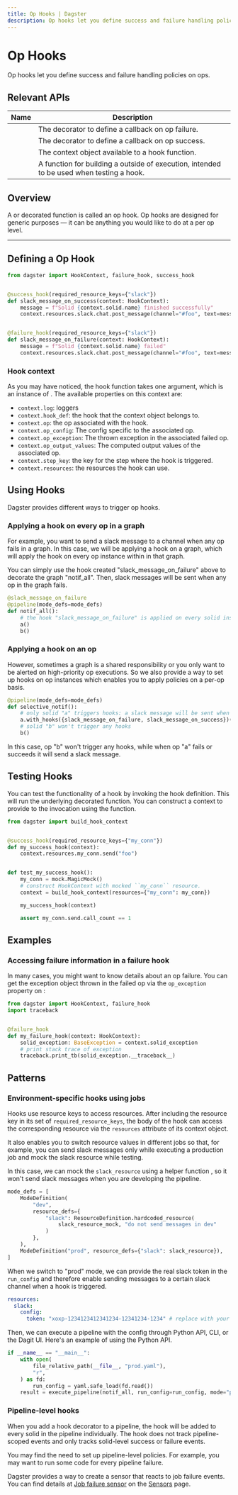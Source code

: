 ```yaml
---
title: Op Hooks | Dagster
description: Op hooks let you define success and failure handling policies on ops.
---
```


# Op Hooks

Op hooks let you define success and failure handling policies on ops.

## Relevant APIs

| Name                                                          | Description                                                                                                                |
| ------------------------------------------------------------- | -------------------------------------------------------------------------------------------------------------------------- |
| <PyObject module="dagster" object="failure_hook" decorator /> | The decorator to define a callback on op failure.                                                                          |
| <PyObject module="dagster" object="success_hook" decorator /> | The decorator to define a callback on op success.                                                                          |
| <PyObject module="dagster" object="HookContext"  />           | The context object available to a hook function.                                                                           |
| <PyObject module="dagster" object="build_hook_context" />     | A function for building a <PyObject object="HookContext" /> outside of execution, intended to be used when testing a hook. |

## Overview

A <PyObject module="dagster" object="success_hook" displayText="@success_hook" /> or <PyObject module="dagster" object="failure_hook" displayText="@failure_hook" /> decorated function is called an op hook. Op hooks are designed for generic purposes — it can be anything you would like to do at a per op level.

---

## Defining a Op Hook

```python file=/concepts/solids_pipelines/op_hooks.py startafter=start_repo_marker_0 endbefore=end_repo_marker_0
from dagster import HookContext, failure_hook, success_hook


@success_hook(required_resource_keys={"slack"})
def slack_message_on_success(context: HookContext):
    message = f"Solid {context.solid.name} finished successfully"
    context.resources.slack.chat.post_message(channel="#foo", text=message)


@failure_hook(required_resource_keys={"slack"})
def slack_message_on_failure(context: HookContext):
    message = f"Solid {context.solid.name} failed"
    context.resources.slack.chat.post_message(channel="#foo", text=message)
```

### Hook context

As you may have noticed, the hook function takes one argument, which is an instance of <PyObject module="dagster" object="HookContext" />. The available properties on this context are:

- `context.log`: loggers
- `context.hook_def`: the hook that the context object belongs to.
- `context.op`: the op associated with the hook.
- `context.op_config`: The config specific to the associated op.
- `context.op_exception`: The thrown exception in the associated failed op.
- `context.op_output_values`: The computed output values of the associated op.
- `context.step_key`: the key for the step where the hook is triggered.
- `context.resources`: the resources the hook can use.

## Using Hooks

Dagster provides different ways to trigger op hooks.

### Applying a hook on every op in a graph

For example, you want to send a slack message to a channel when any op fails in a graph. In this case, we will be applying a hook on a graph, which will apply the hook on every op instance within in that graph.

You can simply use the hook created "slack_message_on_failure" above to decorate the graph "notif_all". Then, slack messages will be sent when any op in the graph fails.

```python file=/concepts/solids_pipelines/op_hooks.py startafter=start_repo_marker_1 endbefore=end_repo_marker_1
@slack_message_on_failure
@pipeline(mode_defs=mode_defs)
def notif_all():
    # the hook "slack_message_on_failure" is applied on every solid instance within this pipeline
    a()
    b()
```

### Applying a hook on an op

However, sometimes a graph is a shared responsibility or you only want to be alerted on high-priority op executions. So we also provide a way to set up hooks on op instances which enables you to apply policies on a per-op basis.

```python file=/concepts/solids_pipelines/op_hooks.py startafter=start_repo_marker_2 endbefore=end_repo_marker_2
@pipeline(mode_defs=mode_defs)
def selective_notif():
    # only solid "a" triggers hooks: a slack message will be sent when it fails or succeeds
    a.with_hooks({slack_message_on_failure, slack_message_on_success})()
    # solid "b" won't trigger any hooks
    b()
```

In this case, op "b" won't trigger any hooks, while when op "a" fails or succeeds it will send a slack message.

## Testing Hooks

You can test the functionality of a hook by invoking the hook definition. This will run the underlying decorated function. You can construct a context to provide to the invocation using the <PyObject object="build_hook_context" /> function.

```python file=/concepts/solids_pipelines/op_hooks.py startafter=start_testing_hooks endbefore=end_testing_hooks
from dagster import build_hook_context


@success_hook(required_resource_keys={"my_conn"})
def my_success_hook(context):
    context.resources.my_conn.send("foo")


def test_my_success_hook():
    my_conn = mock.MagicMock()
    # construct HookContext with mocked ``my_conn`` resource.
    context = build_hook_context(resources={"my_conn": my_conn})

    my_success_hook(context)

    assert my_conn.send.call_count == 1
```

## Examples

### Accessing failure information in a failure hook

In many cases, you might want to know details about an op failure. You can get the exception object thrown in the failed op via the `op_exception` property on <PyObject module="dagster" object="HookContext" />:

```python file=/concepts/solids_pipelines/op_hooks_context.py startafter=start_failure_hook_op_exception endbefore=end_failure_hook_op_exception
from dagster import HookContext, failure_hook
import traceback


@failure_hook
def my_failure_hook(context: HookContext):
    solid_exception: BaseException = context.solid_exception
    # print stack trace of exception
    traceback.print_tb(solid_exception.__traceback__)
```

## Patterns

### <Check/> Environment-specific hooks using jobs

Hooks use resource keys to access resources. After including the resource key in its set of `required_resource_keys`, the body of the hook can access the corresponding resource via the `resources` attribute of its context object.

It also enables you to switch resource values in different jobs so that, for example, you can send slack messages only while executing a production job and mock the slack resource while testing.

In this case, we can mock the `slack_resource` using a helper function <PyObject module="dagster" object="ResourceDefinition" displayText="ResourceDefinition.hardcoded_resource()"/>, so it won't send slack messages when you are developing the pipeline.

```python file=/concepts/solids_pipelines/op_hooks.py startafter=start_repo_marker_3 endbefore=end_repo_marker_3
mode_defs = [
    ModeDefinition(
        "dev",
        resource_defs={
            "slack": ResourceDefinition.hardcoded_resource(
                slack_resource_mock, "do not send messages in dev"
            )
        },
    ),
    ModeDefinition("prod", resource_defs={"slack": slack_resource}),
]
```

When we switch to "prod" mode, we can provide the real slack token in the `run_config` and therefore enable sending messages to a certain slack channel when a hook is triggered.

```yaml file=/concepts/solids_pipelines/prod_solid_hooks.yaml
resources:
  slack:
    config:
      token: "xoxp-1234123412341234-12341234-1234" # replace with your slack token
```

Then, we can execute a pipeline with the config through Python API, CLI, or the Dagit UI. Here's an example of using the Python API.

```python file=/concepts/solids_pipelines/solid_hooks.py startafter=start_repo_main endbefore=end_repo_main
if __name__ == "__main__":
    with open(
        file_relative_path(__file__, "prod.yaml"),
        "r",
    ) as fd:
        run_config = yaml.safe_load(fd.read())
    result = execute_pipeline(notif_all, run_config=run_config, mode="prod")
```

### <Cross/> Pipeline-level hooks

When you add a hook decorator to a pipeline, the hook will be added to every solid in the pipeline individually. The hook does not track pipeline-scoped events and only tracks solid-level success or failure events.

You may find the need to set up pipeline-level policies. For example, you may want to run some code for every pipeline failure.

Dagster provides a way to create a sensor that reacts to job failure events. You can find details at [Job failure sensor](/concepts/partitions-schedules-sensors/sensors#job-failure-sensor) on the [Sensors](/concepts/partitions-schedules-sensors/sensors) page.
